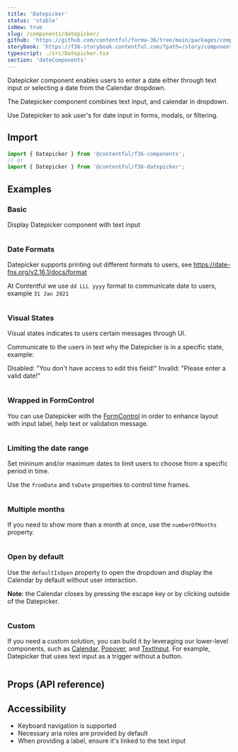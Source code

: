 ```yaml
---
title: 'Datepicker'
status: 'stable'
isNew: true
slug: /components/datepicker/
github: 'https://github.com/contentful/forma-36/tree/main/packages/components/datepicker'
storybook: 'https://f36-storybook.contentful.com/?path=/story/components-datepicker'
typescript: ./src/Datepicker.tsx
section: 'dateComponents'
---
```


Datepicker component enables users to enter a date either through text input or selecting a date from the Calendar dropdown.

The Datepicker component combines text input, and calendar in dropdown.

Use Datepicker to ask user's for date input in forms, modals, or filtering.

## Import

```jsx static=true
import { Datepicker } from '@contentful/f36-components';
// or
import { Datepicker } from '@contentful/f36-datepicker';
```

## Examples

### Basic

Display Datepicker component with text input

```jsx file=./examples/Datepicker/Basic.tsx

```

### Date Formats

Datepicker supports printing out different formats to users, see https://date-fns.org/v2.16.1/docs/format

At Contentful we use `dd LLL yyyy` format to communicate date to users, example `31 Jan 2021`

```jsx file=./examples/Datepicker/Format.tsx

```

### Visual States

Visual states indicates to users certain messages through UI.

Communicate to the users in text why the Datepicker is in a specific state, example:

Disabled: "You don't have access to edit this field!"
Invalid: "Please enter a valid date!"

```jsx file=./examples/Datepicker/VisualStates.tsx

```

### Wrapped in FormControl

You can use Datepicker with the [FormControl](/components/form-control) in order to enhance layout with input label, help text or validation message.

```jsx file=./examples/Datepicker/WithFormControl.tsx

```

### Limiting the date range

Set mininum and/or maximum dates to limit users to choose from a specific period in time.

Use the `fromDate` and `toDate` properties to control time frames.

```jsx file=./examples/Datepicker/LimitingTheDateRange.tsx

```

### Multiple months

If you need to show more than a month at once, use the `numberOfMonths` property.

```jsx file=./examples/Datepicker/WithMultipleMonths.tsx

```

### Open by default

Use the `defaultIsOpen` property to open the dropdown and display the Calendar by default without user interaction.

**Note**: the Calendar closes by pressing the escape key or by clicking outside of the Datepicker.

```jsx file=./examples/Datepicker/DefaultOpen.tsx

```

### Custom

If you need a custom solution, you can build it by leveraging our lower-level components, such as [Calendar](/components/calendar), [Popover](/components/popover), and [TextInput](/components/text-input).
For example, Datepicker that uses text input as a trigger without a button.

```jsx file=./examples/Datepicker/Custom.tsx

```

## Props (API reference)

<PropsTable of="Datepicker" />

## Accessibility

- Keyboard navigation is supported
- Necessary aria roles are provided by default
- When providing a label, ensure it's linked to the text input
